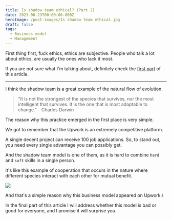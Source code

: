 ```yaml
---
title: Is shadow team ethical? (Part 2)
date: 2023-08-23T00:00:00.000Z
heroImage: /post-images/Is shadow team ethical.jpg
draft: false
tags:
  - Business model
  - Management
---
```


First thing first, fuck ethics, ethics are subjective. People who talk a lot about ethics, are usually the ones who lack it most.

If you are not sure what I'm talking about, definitely check the [first part](https://alex-code.com/post/2023-07-15-what-is-shadow-team) of this article.

***

I think the shadow team is a great example of the natural flow of evolution.

> "It is not the strongest of the species that survives, nor the most intelligent that survives. It is the one that is most adaptable to change." - Charles Darwin

The reason why this practice emerged in the first place is very simple.

We got to remember that the Upwork is an extremely competitive platform.

A single decent project can receive 100 job applications. So, to stand out, you need every single advantage you can possibly get.

And the shadow team model is one of them, as it is hard to combine `hard` and `soft` skills in a single person.

It's like this example of cooperation that occurs in the nature where different species interact with each other for mutual benefit.

![](</post-images/Is shadow team ethical ILLUSTRATION.jpg>)

And that's a simple reason why this business model appeared on Upwork.\\

In the final part of this article I will address whether this model is bad or good for everyone, and I promise it will surprise you.
